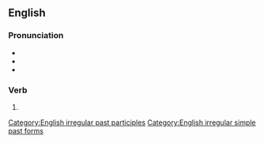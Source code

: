 ==English==

===Pronunciation===
* {{IPA|en|/ˈswɛpt/}}
* {{audio|en|en-us-swept.ogg|Audio (US)}}
* {{rhymes|en|ɛpt|s=1}}

===Verb===
{{head|en|verb form}}

# {{en-past of|sweep}}

[[Category:English irregular past participles]]
[[Category:English irregular simple past forms]]